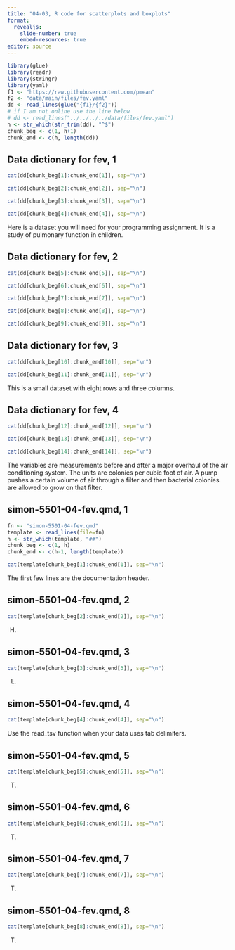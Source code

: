 ```yaml
---
title: "04-03, R code for scatterplots and boxplots"
format: 
  revealjs:
    slide-number: true
    embed-resources: true
editor: source
---
```


```r
library(glue)
library(readr)
library(stringr)
library(yaml)
f1 <- "https://raw.githubusercontent.com/pmean"
f2 <- "data/main/files/fev.yaml"
dd <- read_lines(glue("{f1}/{f2}"))
# if I am not online use the line below
# dd <- read_lines("../../../../data/files/fev.yaml")
h <- str_which(str_trim(dd), "^$")
chunk_beg <- c(1, h+1)
chunk_end <- c(h, length(dd))
```

## Data dictionary for fev, 1

```r
cat(dd[chunk_beg[1]:chunk_end[1]], sep="\n")
```

```r
cat(dd[chunk_beg[2]:chunk_end[2]], sep="\n")
```

```r
cat(dd[chunk_beg[3]:chunk_end[3]], sep="\n")
```

```r
cat(dd[chunk_beg[4]:chunk_end[4]], sep="\n")
```

:::notes
Here is a dataset you will need for your programming assignment. It is a study of pulmonary function in children.
:::

## Data dictionary for fev, 2

```r
cat(dd[chunk_beg[5]:chunk_end[5]], sep="\n")
```

```r
cat(dd[chunk_beg[6]:chunk_end[6]], sep="\n")
```

```r
cat(dd[chunk_beg[7]:chunk_end[7]], sep="\n")
```

```r
cat(dd[chunk_beg[8]:chunk_end[8]], sep="\n")
```

```r
cat(dd[chunk_beg[9]:chunk_end[9]], sep="\n")
```

:::notes

:::

## Data dictionary for fev, 3

```r
cat(dd[chunk_beg[10]:chunk_end[10]], sep="\n")
```

```r
cat(dd[chunk_beg[11]:chunk_end[11]], sep="\n")
```

:::notes
This is a small dataset with eight rows and three columns.
:::

## Data dictionary for fev, 4

```r
cat(dd[chunk_beg[12]:chunk_end[12]], sep="\n")
```

```r
cat(dd[chunk_beg[13]:chunk_end[13]], sep="\n")
```

```r
cat(dd[chunk_beg[14]:chunk_end[14]], sep="\n")
```

:::notes
The variables are measurements before and after a major overhaul of the air conditioning system. The units are colonies per cubic foot of air. A pump pushes a certain volume of air through a filter and then bacterial colonies are allowed to grow on that filter.
:::

## simon-5501-04-fev.qmd, 1

```r
fn <- "simon-5501-04-fev.qmd"
template <- read_lines(file=fn)
h <- str_which(template, "##")
chunk_beg <- c(1, h)
chunk_end <- c(h-1, length(template))
```

```r
cat(template[chunk_beg[1]:chunk_end[1]], sep="\n")
```

:::notes
The first few lines are the documentation header.
:::

## simon-5501-04-fev.qmd, 2

```r
cat(template[chunk_beg[2]:chunk_end[2]], sep="\n")
```

:::notes
H.
:::

## simon-5501-04-fev.qmd, 3

```r
cat(template[chunk_beg[3]:chunk_end[3]], sep="\n")
```

:::notes
L.
:::

## simon-5501-04-fev.qmd, 4

```r
cat(template[chunk_beg[4]:chunk_end[4]], sep="\n")
```

:::notes
Use the read_tsv function when your data uses tab delimiters.
:::

## simon-5501-04-fev.qmd, 5

```r
cat(template[chunk_beg[5]:chunk_end[5]], sep="\n")
```
:::notes
T. 
:::

## simon-5501-04-fev.qmd, 6

```r
cat(template[chunk_beg[6]:chunk_end[6]], sep="\n")
```

:::notes
T.
:::

## simon-5501-04-fev.qmd, 7

```r
cat(template[chunk_beg[7]:chunk_end[7]], sep="\n")
```

:::notes
T.
:::

## simon-5501-04-fev.qmd, 8

```r
cat(template[chunk_beg[8]:chunk_end[8]], sep="\n")
```

:::notes
T.
:::
